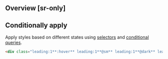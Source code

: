 ## Overview [sr-only]
<Overview/>

## Conditionally apply
Apply styles based on different states using [selectors](/guide/state-selectors) and [conditional queries](/guide/conditional-queries).
```html
<div class="leading:1**:hover** leading:1**@sm** leading:1**@dark** leading:1**@print**">…</div>
```

